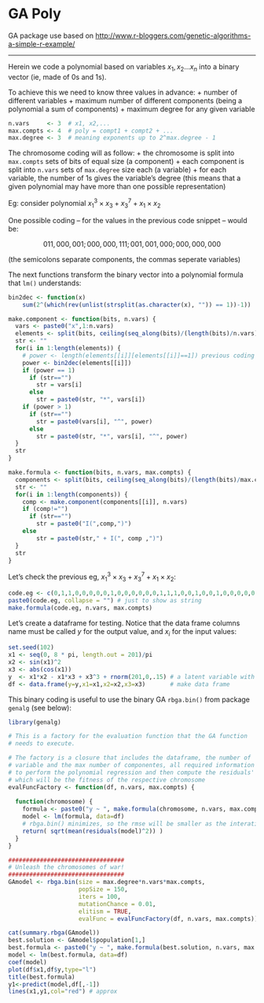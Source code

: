 GA Poly
========================================================

GA package use based on [http://www.r-bloggers.com/genetic-algorithms-a-simple-r-example/](http://www.r-bloggers.com/genetic-algorithms-a-simple-r-example/)

<hr>

Herein we code a polynomial based on variables $x_1, x_2 \ldots x_n$ into a binary vector (ie, made of 0s and 1s).

To achieve this we need to know three values in advance:
+ number of different variables
+ maximum number of different components (being a polynomial a sum of components)
+ maximum degree for any given variable

```r
n.vars     <- 3  # x1, x2,... 
max.compts <- 4  # poly = compt1 + compt2 + ...
max.degree <- 3  # meaning exponents up to 2^max.degree - 1
```

The chromosome coding will as follow:
+ the chromosome is split into `max.compts` sets of bits of equal size (a component)
+ each component is split into `n.vars` sets of `max.degree` size each (a variable)
+ for each variable, the number of 1s gives the variable's degree (this means that a given polynomial may have more than one possible representation)

Eg: consider polynomial $x_1^3 \times x_3 + x_3^7 + x_1 \times x_2$

One possible coding -- for the values in the previous code snippet -- would be:

$$011,000,001;000,000,111;001,001,000;000,000,000$$

(the semicolons separate components, the commas seperate variables)

The next functions transform the binary vector into a polynomial formula that `lm()` understands:

```r
bin2dec <- function(x) 
    sum(2^(which(rev(unlist(strsplit(as.character(x), "")) == 1))-1))

make.component <- function(bits, n.vars) {
  vars <- paste0("x",1:n.vars)
  elements <- split(bits, ceiling(seq_along(bits)/(length(bits)/n.vars)))
  str <- ""
  for(i in 1:length(elements)) {
    # power <- length(elements[[i]][elements[[i]]==1]) previous coding
    power <- bin2dec(elements[[i]])
    if (power == 1)
      if (str=="")
        str = vars[i]
      else  
        str = paste0(str, "*", vars[i])
    if (power > 1)
      if (str=="")
        str = paste0(vars[i], "^", power)
      else  
        str = paste0(str, "*", vars[i], "^", power)
  }
  str
}

make.formula <- function(bits, n.vars, max.compts) {
  components <- split(bits, ceiling(seq_along(bits)/(length(bits)/max.compts)))
  str <- ""
  for(i in 1:length(components)) {
    comp <- make.component(components[[i]], n.vars)
    if (comp!="")
      if (str=="")
        str = paste0("I(",comp,")")
    else
        str = paste0(str," + I(", comp ,")")
  }
  str
}
```

Let's check the previous eg, $x_1^3 \times x_3 + x_3^7 + x_1 \times x_2$:

```r
code.eg <- c(0,1,1,0,0,0,0,0,1,0,0,0,0,0,0,1,1,1,0,0,1,0,0,1,0,0,0,0,0,0,0,0,0,0,0,0)
paste0(code.eg, collapse = "") # just to show as string
make.formula(code.eg, n.vars, max.compts)
```

Let's create a dataframe for testing. Notice that the data frame columns name must be called $y$ for the output value, and $x_i$ for the input values:

```r
set.seed(102)
x1 <- seq(0, 8 * pi, length.out = 201)/pi
x2 <- sin(x1)^2
x3 <- abs(cos(x1))
y  <- x1*x2 - x1*x3 + x3^3 + rnorm(201,0,.15) # a latent variable with some noise
df <- data.frame(y=y,x1=x1,x2=x2,x3=x3)       # make data frame
```

This binary coding is useful to use the binary GA `rbga.bin()` from package `genalg` (see below):

```r
library(genalg)

# This is a factory for the evaluation function that the GA function
# needs to execute. 

# The factory is a closure that includes the dataframe, the number of
# variable and the max number of componentes, all required information
# to perform the polynomial regression and then compute the residuals' rsme 
# which will be the fitness of the respective chromosome
evalFuncFactory <- function(df, n.vars, max.compts) {
  
  function(chromosome) {
    formula <- paste0("y ~ ", make.formula(chromosome, n.vars, max.compts))
    model <- lm(formula, data=df)
    # rbga.bin() minimizes, so the rmse will be smaller as the interations advance
    return( sqrt(mean(residuals(model)^2)) ) 
  }
}

#################################
# Unleash the chromosomes of war!
#################################
GAmodel <- rbga.bin(size = max.degree*n.vars*max.compts, 
                    popSize = 150, 
                    iters = 100, 
                    mutationChance = 0.01, 
                    elitism = TRUE, 
                    evalFunc = evalFuncFactory(df, n.vars, max.compts))

cat(summary.rbga(GAmodel))
best.solution <- GAmodel$population[1,]
best.formula <- paste0("y ~ ", make.formula(best.solution, n.vars, max.compts))
model <- lm(best.formula, data=df)
coef(model)
plot(df$x1,df$y,type="l")
title(best.formula)
y1<-predict(model,df[,-1])
lines(x1,y1,col="red") # approx
```